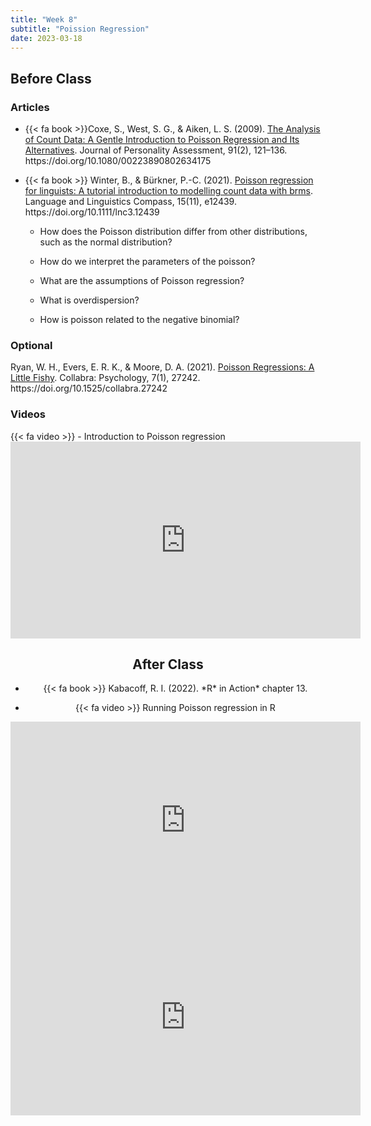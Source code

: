 ```yaml
---
title: "Week 8"
subtitle: "Poission Regression"
date: 2023-03-18
---
```


## Before Class

### Articles


- {{< fa book >}}Coxe, S., West, S. G., & Aiken, L. S. (2009). [The Analysis of Count Data: A Gentle Introduction to Poisson Regression and Its Alternatives](/readings/count_data_poisson.pdf). Journal of Personality Assessment, 91(2), 121–136. https://doi.org/10.1080/00223890802634175

- {{< fa book >}}
Winter, B., & Bürkner, P.-C. (2021). [Poisson regression for linguists: A tutorial introduction to modelling count data with brms](/readings/brms_poisson.pdf). Language and Linguistics Compass, 15(11), e12439. https://doi.org/10.1111/lnc3.12439

  - How does the Poisson distribution differ from other distributions, such as the normal distribution?
  
  - How do we interpret the parameters of the poisson?
  
  - What are the assumptions of Poisson regression?
  
  - What is overdispersion?
    
  - How is poisson related to the negative binomial?
  
### Optional

Ryan, W. H., Evers, E. R. K., & Moore, D. A. (2021). [Poisson Regressions: A Little Fishy](/readings/collabra_2021_fishy.pdf). Collabra: Psychology, 7(1), 27242. https://doi.org/10.1525/collabra.27242


### Videos

{{< fa video >}}
- Introduction to Poisson regression 
<center>
<iframe width="560" height="315" src="https://www.youtube.com/embed/Obpz_Uvo2rQ" title="YouTube video player" frameborder="0" allow="accelerometer; autoplay; clipboard-write; encrypted-media; gyroscope; picture-in-picture; web-share" allowfullscreen></iframe>
<center>

## After Class

- {{< fa book >}} Kabacoff, R. I. (2022). \*R* in Action\* chapter 13.

- {{< fa video >}} Running Poisson regression in R

<center>
<iframe width="560" height="315" src="https://www.youtube.com/embed/QPY4zuxs1W0" title="YouTube video player" frameborder="0" allow="accelerometer; autoplay; clipboard-write; encrypted-media; gyroscope; picture-in-picture; web-share" allowfullscreen></iframe>
<center>

<center>
<iframe width="560" height="315" src="https://www.youtube.com/embed/WuWGXJvTda4" title="YouTube video player" frameborder="0" allow="accelerometer; autoplay; clipboard-write; encrypted-media; gyroscope; picture-in-picture; web-share" allowfullscreen></iframe>
<center>
